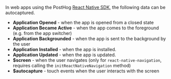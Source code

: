 In web apps using the PostHog [React Native SDK](/docs/libraries/react-native), the following data can be autocaptured.

-   **Application Opened** - when the app is opened from a closed state
-   **Application Became Active** - when the app comes to the foreground (e.g. from the app switcher)
-   **Application Backgrounded** - when the app is sent to the background by the user
-   **Application Installed** - when the app is installed.
-   **Application Updated** - when the app is updated.
-   **$screen** - when the user navigates (only for `react-native-navigation`, requires calling the `initReactNativeNavigation` method)
-   **$autocapture** - touch events when the user interacts with the screen


<AutocaptureConfig />
